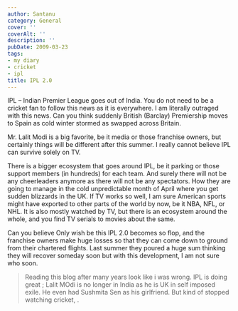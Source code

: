```yaml
---
author: Santanu
category: General
cover: ''
coverAlt: ''
description: ''
pubDate: 2009-03-23
tags:
- my diary
- cricket
- ipl
title: IPL 2.0
---
```


IPL – Indian Premier League goes out of India. You do not need to be a cricket fan to follow this news as it is everywhere. I am literally outraged with this news. Can you think suddenly British (Barclay) Premiership moves to Spain as cold winter stormed as swapped across Britain.

Mr. Lalit Modi is a big favorite, be it media or those franchise owners, but certainly things will be different after this summer. I really cannot believe IPL can survive solely on TV. 

There is a bigger ecosystem that goes around IPL, be it parking or those support members (in hundreds) for each team. And surely there will not be any cheerleaders anymore as there will not be any spectators. How they are going to manage in the cold unpredictable month of April where you get sudden blizzards in the UK. If TV works so well, I am sure American sports might have exported to other parts of the world by now, be it NBA, NFL, or NHL. It is also mostly watched by TV, but there is an ecosystem around the whole, and you find TV serials to movies about the same. 

Can you believe Only wish be this IPL 2.0 becomes so flop, and the franchise owners make huge losses so that they can come down to ground from their chartered flights. Last summer they poured a huge sum thinking they will recover someday soon but with this development, I am not sure who soon.


> Reading this blog after many years look like i was wrong. IPL is doing great ; Lalit MOdi is no longer in India as he is UK in self imposed exile. He even had Sushmita Sen as his girlfriend. But kind of stopped watching cricket, .